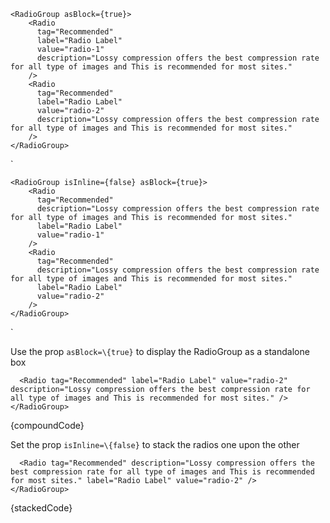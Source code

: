 
    <RadioGroup asBlock={true}>
        <Radio
          tag="Recommended"
          label="Radio Label"
          value="radio-1"
          description="Lossy compression offers the best compression rate for all type of images and This is recommended for most sites."
        />
        <Radio
          tag="Recommended"
          label="Radio Label"
          value="radio-2"
          description="Lossy compression offers the best compression rate for all type of images and This is recommended for most sites."
        />
    </RadioGroup>
`

    <RadioGroup isInline={false} asBlock={true}>
        <Radio
          tag="Recommended"
          description="Lossy compression offers the best compression rate for all type of images and This is recommended for most sites."
          label="Radio Label"
          value="radio-1"
        />
        <Radio
          tag="Recommended"
          description="Lossy compression offers the best compression rate for all type of images and This is recommended for most sites."
          label="Radio Label"
          value="radio-2"
        />
    </RadioGroup>
`

<Section title="Compound Radios" border={true} style={{ paddingRight: 0, paddingLeft: 0 }}>
  <p>Use the prop <Code small={true}>asBlock=\{true}</Code> to display the RadioGroup as a standalone box</p>

  <Preview wrapper={true}>
    <RadioGroup asBlock={true}>
      <Radio tag="Recommended" label="Radio Label" value="radio-1" description="Lossy compression offers the best compression rate for all type of images and This is recommended for most sites." />

      <Radio tag="Recommended" label="Radio Label" value="radio-2" description="Lossy compression offers the best compression rate for all type of images and This is recommended for most sites." />
    </RadioGroup>
  </Preview>

  <Snippet language="js">
    {compoundCode}
  </Snippet>
</Section>

<Section title="Stacked" border={true} style={{ paddingRight: 0, paddingLeft: 0 }}>
  <p>Set the prop <Code small={true}>isInline=\{false}</Code> to stack the radios one upon the other</p>

  <Preview wrapper={true}>
    <RadioGroup isInline={false} asBlock={true}>
      <Radio tag="Recommended" description="Lossy compression offers the best compression rate for all type of images and This is recommended for most sites." label="Radio Label" value="radio-1" />

      <Radio tag="Recommended" description="Lossy compression offers the best compression rate for all type of images and This is recommended for most sites." label="Radio Label" value="radio-2" />
    </RadioGroup>
  </Preview>

  <Snippet language="js">
    {stackedCode}
  </Snippet>
</Section>
